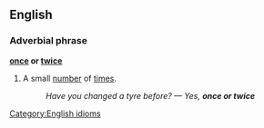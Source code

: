 ==English==
===Adverbial phrase===
'''[[once]] or [[twice]]'''

#A small [[number]] of [[time]]s.
#:''Have you changed a tyre before? &mdash; Yes, '''once or twice'''''
[[Category:English idioms]]